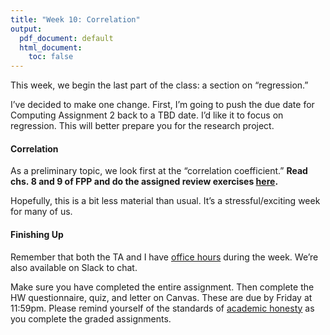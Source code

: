 ```yaml
---
title: "Week 10: Correlation"
output:
  pdf_document: default
  html_document:
    toc: false
---
```



This week, we begin the last part of the class: a section on "regression."

I've decided to make one change. First, I'm going to push the due date for Computing Assignment 2 back to a TBD date. I'd like it to focus on regression. This will better prepare you for the research project.

#### Correlation

As a preliminary topic, we look first at the "correlation coefficient." **Read chs. 8 and 9 of FPP and do the assigned review exercises [here](fpp-exercises.html).**

Hopefully, this is a bit less material than usual. It's a stressful/exciting week for many of us.


#### Finishing Up

Remember that both the TA and I have [office hours](https://canvas.fsu.edu/courses/133680/pages/zoom-office-hours) during the week. We're also available on Slack to chat. 

Make sure you have completed the entire assignment. Then complete the HW questionnaire, quiz, and letter on Canvas. These are due by Friday at 11:59pm. Please remind yourself of the standards of [academic honesty](honesty.html) as you complete the graded assignments.


